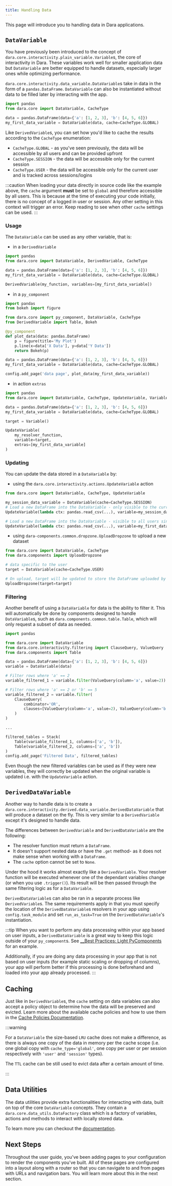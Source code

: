 ```yaml
---
title: Handling Data
---
```


This page will introduce you to handling data in Dara applications.

## `DataVariable`

You have previously been introduced to the concept of `dara.core.interactivity.plain_variable.Variable`s, the core of interactivity in Dara. These variables work well for smaller application data but `DataVariable` are better equipped to handle datasets, especially larger ones while optimizing performance.

`dara.core.interactivity.data_variable.DataVariable`s take in data in the form of a `pandas.DataFrame`. `DataVariable` can also be instantiated without data to be filled later by interacting with the app.

```python
import pandas
from dara.core import DataVariable, CacheType

data = pandas.DataFrame(data={'a': [1, 2, 3], 'b': [4, 5, 6]})
my_first_data_variable = DataVariable(data, cache=CacheType.GLOBAL)
```

Like `DerivedVariable`s, you can set how you'd like to cache the results according to the `CacheType` enumeration:

- `CacheType.GLOBAL` - as you've seen previously, the data will be accessible by all users and can be provided upfront
- `CacheType.SESSION` - the data will be accessible only for the current session
- `CacheType.USER` - the data will be accessible only for the current user and is tracked across sessions/logins

:::caution
When loading your data directly in source code like the example above, the `cache` argument **must** be set to `global` and therefore accessible by all users. This is because at the time of executing your code initially, there is no concept of a logged in user or session. Any other setting in this context will trigger an error. Keep reading to see when other `cache` settings can be used.
:::

### Usage

The `DataVariable` can be used as any other variable, that is:

- in a `DerivedVariable`

```python
import pandas
from dara.core import DataVariable, DerivedVariable, CacheType

data = pandas.DataFrame(data={'a': [1, 2, 3], 'b': [4, 5, 6]})
my_first_data_variable = DataVariable(data, cache=CacheType.GLOBAL)

DerivedVariable(my_function, variables=[my_first_data_variable])
```

- in a `py_component`

```python
import pandas
from bokeh import figure

from dara.core import py_component, DataVariable, CacheType
from DerivedVariable import Table, Bokeh

@py_component
def plot_data(data: pandas.DataFrame)
    p = figure(title='My Plot')
    p.line(x=data['X Data'], y=data['Y Data'])
    return Bokeh(p)

data = pandas.DataFrame(data={'a': [1, 2, 3], 'b': [4, 5, 6]})
my_first_data_variable = DataVariable(data, cache=CacheType.GLOBAL)

config.add_page('data page', plot_data(my_first_data_variable))
```

- in action `extras`

```python
import pandas
from dara.core import DataVariable, CacheType, UpdateVariable, Variable

data = pandas.DataFrame(data={'a': [1, 2, 3], 'b': [4, 5, 6]})
my_first_data_variable = DataVariable(data, cache=CacheType.GLOBAL)

target = Variable()

UpdateVariable(
    my_resolver_function,
    variable=target,
    extras=[my_first_data_variable]
)
```

### Updating

You can update the data stored in a `DataVariable` by:

- using the `dara.core.interactivity.actions.UpdateVariable` action

```python
from dara.core import DataVariable, CacheType, UpdateVariable

my_session_data_variable = DataVariable(cache=CacheType.SESSION)
# Load a new DataFrame into the DataVariable - only visible to the current session since cache=CacheType.SESSION
UpdateVariable(lambda ctx: pandas.read_csv(...), variable=my_session_data_variable)

# Load a new DataFrame into the DataVariable - visible to all users since cache=CacheType.GLOBAL
UpdateVariable(lambda ctx: pandas.read_csv(...), variable=my_first_data_variable)
```

- using `dara-components.common.dropzone.UploadDropzone` to upload a new dataset

```python
from dara.core import DataVariable, CacheType
from dara.components import UploadDropzone

# data specific to the user
target = DataVariable(cache=CacheType.USER)

# On upload, target will be updated to store the DataFrame uploaded by the user
UploadDropzone(target=target)
```

### Filtering

Another benefit of using a `DataVariable` for data is the ability to filter it. This will automatically be
done by components designed to handle `DataVariable`s, such as `dara.components.common.table.Table`, which will only request a subset of data
as needed.

```python
import pandas

from dara.core import DataVariable
from dara.core.interactivity.filtering import ClauseQuery, ValueQuery
from dara.components import Table

data = pandas.DataFrame(data={'a': [1, 2, 3], 'b': [4, 5, 6]})
variable = DataVariable(data)

# Filter rows where 'a' == 2
variable_filtered_1 = variable.filter(ValueQuery(column='a', value=2))

# Filter rows where 'a' == 2 or 'b' == 5
variable_filtered_2 = variable.filter(
    ClauseQuery(
        combinator='OR',
        clauses=[ValueQuery(column='a', value=2), ValueQuery(column='b', value=5)]
    )
)

...

filtered_tables = Stack(
    Table(variable_filtered_1, columns=['a', 'b']),
    Table(variable_filtered_2, columns=['a', 'b'])
)
config.add_page('Filtered Data', filtered_tables)
```

Even though the new filtered variables can be used as if they were new variables, they will correctly
be updated when the original variable is updated i.e. with the `UpdateVariable` action.

## `DerivedDataVariable`

Another way to handle data is to create a `dara.core.interactivity.derived.data_variable.DerivedDataVariable` that will produce a dataset on the fly.
This is very similar to a `DerivedVariable` except it's designed to handle data.

The differences between `DerivedVariable` and `DerivedDataVariable` are the following:

- The resolver function must return a `DataFrame`.
- It doesn't support nested data or have the `.get` method- as it does not make sense when working with a `DataFrame`.
- The `cache` option cannot be set to `None`.

Under the hood it works almost exactly like a `DerivedVariable`. Your resolver function will be executed
whenever one of the dependant variables change (or when you use `.trigger()`). Its result will be then
passed through the same filtering logic as for a `DataVariable`.

`DerivedDataVariable`s can also be ran in a separate process like `DerivedVariable`s. The same requirements apply in that you must specify the location of the `DerivedDataVariable`s resolvers in your app using `config.task_module` and set `run_as_task=True` on the `DerivedDataVariable`'s instantiation.

:::tip
When you want to perform any data processing within your app based on user inputs, a `DerivedDataVariable` is a
great way to keep this logic outside of your `py_component`s. See
[\_\_Best Practices: Light PyComponents](../best-practices/light-pycomponents#use-deriveddatavariables-for-data-processing)
for an example.

Additionally, if you are doing any data processing in your app that is not based on user inputs
(for example static scaling or dropping of columns), your app will perform better if this processing is done beforehand
and loaded into your app already processed.
:::

## Caching

Just like in `DerivedVariable`s, the `cache` setting on data variables can also accept a policy object to determine how the data
will be preserved and evicted. Learn more about the available cache policies and how to use them in the [Cache Policies Documentation](../advanced/cache-policies.mdx).

:::warning

For a `DataVariable` the size-based `LRU` cache does not make a difference, as there is always one copy of the data in memory per
the cache scope (i.e. one global copy with `cache_type='global'`, one copy per user or per session respectively with `'user'` and `'session'` types).

The `TTL` cache can be still used to evict data after a certain amount of time.

:::

## Data Utilities

The data utilities provide extra functionalities for interacting with data, built on top of the core `DataVariable` concepts.
They contain a `dara.core.data_utils.DataFactory` class which is a factory of variables, actions and methods to interact with locally stored data.

To learn more you can checkout the [documentation](../packages/dara-core/data).

## Next Steps

Throughout the user guide, you've been adding pages to your configuration to render the components you've built. All of these pages are configured into a layout along with a router so that you can navigate to and from pages with URLs and navigation bars. You will learn more about this in the next section.
